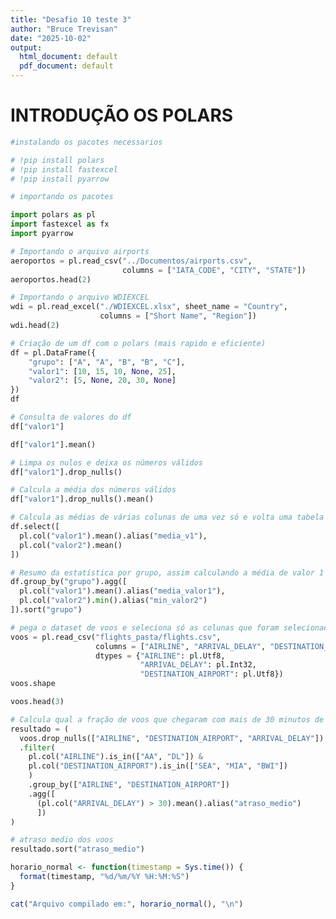 ---
title: "Desafio 10 teste 3"
author: "Bruce Trevisan"
date: "2025-10-02"
output:
  html_document: default
  pdf_document: default
---

# INTRODUÇÃO OS POLARS

```{python}
#instalando os pacotes necessarios

# !pip install polars
# !pip install fastexcel
# !pip install pyarrow
```


```{python}
# importando os pacotes 

import polars as pl
import fastexcel as fx
import pyarrow
```

```{python}
# Importando o arquivo airports
aeroportos = pl.read_csv("../Documentos/airports.csv",
                         columns = ["IATA_CODE", "CITY", "STATE"])
aeroportos.head(2)
```

```{python}
# Importando o arquivo WDIEXCEL
wdi = pl.read_excel("./WDIEXCEL.xlsx", sheet_name = "Country",
                    columns = ["Short Name", "Region"])
wdi.head(2)
```

```{python}
# Criação de um df com o polars (mais rapido e eficiente)
df = pl.DataFrame({
    "grupo": ["A", "A", "B", "B", "C"],
    "valor1": [10, 15, 10, None, 25],
    "valor2": [5, None, 20, 30, None]
})
df
```

```{python}
# Consulta de valores do df
df["valor1"]

df["valor1"].mean()
```

```{python}
# Limpa os nulos e deixa os números válidos
df["valor1"].drop_nulls()

# Calcula a média dos números válidos
df["valor1"].drop_nulls().mean()
```

```{python}
# Calcula as médias de várias colunas de uma vez só e volta uma tabela com os resultados
df.select([
  pl.col("valor1").mean().alias("media_v1"),
  pl.col("valor2").mean()
])
```

```{python}
# Resumo da estatística por grupo, assim calculando a média de valor 1 e o mínimo de valor 2
df.group_by("grupo").agg([
  pl.col("valor1").mean().alias("media_valor1"),
  pl.col("valor2").min().alias("min_valor2")
]).sort("grupo")
```

```{python}
# pega o dataset de voos e seleciona só as colunas que foram selecionadas e mostra quantas linhas e colunas foram carregadas
voos = pl.read_csv("flights_pasta/flights.csv",
                   columns = ["AIRLINE", "ARRIVAL_DELAY", "DESTINATION_AIRPORT"],
                   dtypes = {"AIRLINE": pl.Utf8,
                             "ARRIVAL_DELAY": pl.Int32,
                             "DESTINATION_AIRPORT": pl.Utf8})
voos.shape
```

```{python}
voos.head(3)
```

```{python}
# Calcula qual a fração de voos que chegaram com mais de 30 minutos de atraso 
resultado = (
  voos.drop_nulls(["AIRLINE", "DESTINATION_AIRPORT", "ARRIVAL_DELAY"])
  .filter(
    pl.col("AIRLINE").is_in(["AA", "DL"]) &
    pl.col("DESTINATION_AIRPORT").is_in(["SEA", "MIA", "BWI"])
    )
    .group_by(["AIRLINE", "DESTINATION_AIRPORT"])
    .agg([
      (pl.col("ARRIVAL_DELAY") > 30).mean().alias("atraso_medio")
      ])
)
```

```{python}
# atraso medio dos voos
resultado.sort("atraso_medio")
```

```{r}
horario_normal <- function(timestamp = Sys.time()) {
  format(timestamp, "%d/%m/%Y %H:%M:%S")
}

cat("Arquivo compilado em:", horario_normal(), "\n")
```

